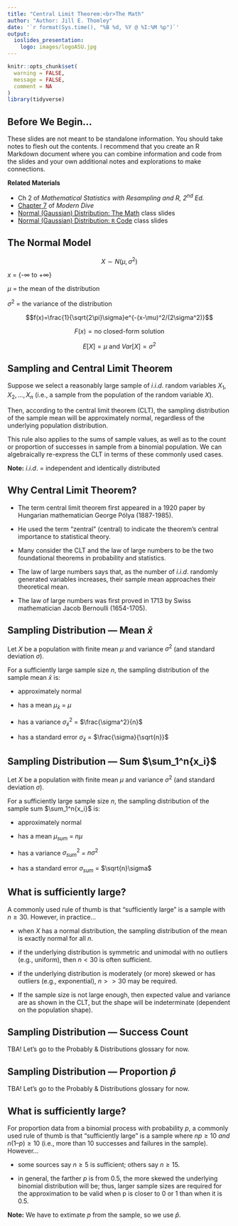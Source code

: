 ```yaml
---
title: "Central Limit Theorem:<br>The Math"
author: "Author: Jill E. Thomley"
date: '`r format(Sys.time(), "%B %d, %Y @ %I:%M %p")`'
output: 
  ioslides_presentation:
    logo: images/logoASU.jpg
---
```


```r
knitr::opts_chunk$set(
  warning = FALSE,
  message = FALSE,
  comment = NA
)
library(tidyverse)
```


## Before We Begin...

These slides are not meant to be standalone information. You should take notes to flesh out the contents. I recommend that you create an R Markdown document where you can combine information and code from the slides and your own additional notes and explorations to make connections.

**Related Materials**

* Ch 2 of *Mathematical Statistics with Resampling and R, 2^nd^ Ed.*
* [Chapter 7](https://moderndive.com/7-sampling.html) of *Modern Dive*
* [Normal (Gaussian) Distribution: The Math ](https://stat-jet-asu.github.io/StatisticalDataAnalysis1/Slides/NormalDistributionTheory.html) class slides
* [Normal (Gaussian) Distribution: `R` Code ](https://stat-jet-asu.github.io/StatisticalDataAnalysis1/Slides/NormalDistributionRCode.html) class slides


## The Normal Model

$$X \sim N(\mu,\sigma^2)$$

$x$ = {-$\infty$ to +$\infty$} 

$\mu$ = the mean of the distribution  

$\sigma^2$ = the variance of the distribution  

$$f(x)=\frac{1}{\sqrt{2\pi}\sigma}e^{-(x-\mu)^2/(2\sigma^2)}$$

$$F(x) = \text{no closed-form solution}$$

$$E[X] = \mu \text{ and }Var[X] = \sigma^2$$


## Sampling and Central Limit Theorem

Suppose we select a reasonably large sample of $i.i.d.$ random variables $X_1, X_2, ..., X_n$ (i.e., a sample from the population of the random variable $X$).

Then, according to the central limit theorem (CLT), the sampling distribution of the sample mean will be approximately normal, regardless of the underlying population distribution. 

This rule also applies to the sums of sample values, as well as to the count or proportion of successes in sample from a binomial population. We can algebraically re-express the CLT in terms of these commonly used cases.

**Note:** $i.i.d.$ = independent and identically distributed


## Why Central Limit Theorem?

* The term central limit theorem first appeared in a 1920 paper by Hungarian mathematician George Pólya (1887-1985). 

* He used the term "zentral" (central) to indicate the theorem's central importance to statistical theory. 

* Many consider the CLT and the law of large numbers to be the two foundational theorems in probability and statistics.

* The law of large numbers says that, as the number of $i.i.d.$ randomly generated variables increases, their sample mean approaches their theoretical mean.

* The law of large numbers was first proved in 1713 by Swiss mathematician Jacob Bernoulli (1654-1705). 


## Sampling Distribution --- Mean $\bar{x}$

Let $X$ be a population with finite mean $\mu$ and variance $\sigma^2$ (and standard deviation $\sigma$). 

For a sufficiently large sample size $n$, the sampling distribution of the sample mean $\bar{x}$ is:

* approximately normal

* has a mean $\mu_{\bar{x}}$ = $\mu$

* has a variance $\sigma^2_{\bar{x}}$ = $\frac{\sigma^2}{n}$

* has a standard error $\sigma_{\bar{x}}$ = $\frac{\sigma}{\sqrt{n}}$


## Sampling Distribution --- Sum $\sum_1^n{x_i}$

Let $X$ be a population with finite mean $\mu$ and variance $\sigma^2$ (and standard deviation $\sigma$). 

For a sufficiently large sample size $n$, the sampling distribution of the sample sum $\sum_1^n{x_i}$ is:

* approximately normal

* has a mean $\mu_{sum}$ = $n\mu$

* has a variance $\sigma^2_{sum}$ = $n\sigma^2$

* has a standard error $\sigma_{sum}$ = $\sqrt{n}\sigma$


## What is sufficiently large?

A commonly used rule of thumb is that "sufficiently large" is a sample with $n \ge 30$. However, in practice...

* when $X$ has a normal distribution, the sampling distribution of the mean is exactly normal for all $n$.

* if the underlying distribution is symmetric and unimodal with no outliers (e.g., uniform), then $n < 30$ is often sufficient.

* if the underlying distribution is moderately (or more) skewed or has outliers (e.g., exponential), $n >> 30$ may be required.

* If the sample size is not large enough, then expected value and variance are as shown in the CLT, but the shape will be indeterminate (dependent on the population shape).


## Sampling Distribution --- Success Count

TBA! Let's go to the Probably & Distributions glossary for now.


## Sampling Distribution --- Proportion $\hat{p}$

TBA! Let's go to the Probably & Distributions glossary for now.


## What is sufficiently large?

For proportion data from a binomial process with probability $p$, a commonly used rule of thumb is that "sufficiently large" is a sample where $np \ge 10$ *and* $n(1 – p) \ge 10$ (i.e., more than 10 successes and failures in the sample). However...

* some sources say $n \ge 5$ is sufficient; others say $n ≥ 15$. 

* in general, the farther $p$ is from 0.5, the more skewed the underlying binomial distribution will be; thus, larger sample sizes are required for the approximation to be valid when p is closer to 0 or 1 than when it is 0.5.

**Note:** We have to extimate $p$ from the sample, so we use $\hat{p}$.
